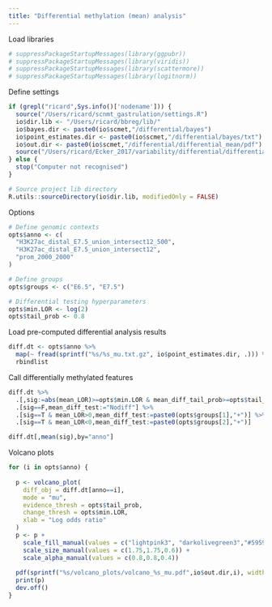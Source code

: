 ```yaml
---
title: "Differential methylation (mean) analysis"
---
```


Load libraries
```r
# suppressPackageStartupMessages(library(ggpubr))
# suppressPackageStartupMessages(library(viridis))
# suppressPackageStartupMessages(library(scattermore))
# suppressPackageStartupMessages(library(logitnorm))
```

Define settings
```r
if (grepl("ricard",Sys.info()['nodename'])) {
  source("/Users/ricard/scnmt_gastrulation/settings.R")
  io$dir.lib <- "/Users/ricard/bbreg/lib/"
  io$bayes.dir <- paste0(io$scmet,"/differential/bayes")
  io$point_estimates.dir <- paste0(io$scmet,"/differential/bayes/txt")
  io$out.dir <- paste0(io$scmet,"/differential/differential_mean/pdf")
  source("/Users/ricard/Ecker_2017/variability/differential/differential_mean/volcano_plots/utils.R")
} else {
  stop("Computer not recognised")
}

# Source project lib directory
R.utils::sourceDirectory(io$dir.lib, modifiedOnly = FALSE)
```

Options
```r
# Define genomic contexts
opts$anno <- c(
  "H3K27ac_distal_E7.5_union_intersect12_500",
  "H3K27ac_distal_E7.5_union_intersect12",
  "prom_2000_2000"
)

# Define groups
opts$groups <- c("E6.5", "E7.5")

# Differential testing hyperparameters
opts$min.LOR <- log(2)
opts$tail_prob <- 0.8
```


Load pre-computed differential analysis results
```r
diff.dt <- opts$anno %>% 
  map(~ fread(sprintf("%s/%s_mu.txt.gz", io$point_estimates.dir, .))) %>%
  rbindlist
```


Call differentially methylated features
```r
diff.dt %>%
  .[,sig:=abs(mean_LOR)>=opts$min.LOR & mean_diff_tail_prob>=opts$tail_prob] %>%
  .[sig==F,mean_diff_test:="Nodiff"] %>%
  .[sig==T & mean_LOR>0,mean_diff_test:=paste0(opts$groups[1],"+")] %>%
  .[sig==T & mean_LOR<0,mean_diff_test:=paste0(opts$groups[2],"+")]

diff.dt[,mean(sig),by="anno"]
```

Volcano plots
```r
for (i in opts$anno) {
  
  p <- volcano_plot(
    diff_obj = diff.dt[anno==i],
    mode = "mu",
    evidence_thresh = opts$tail_prob,
    change_thresh = opts$min.LOR,
    xlab = "Log odds ratio"
  )
  p <- p + 
    scale_fill_manual(values = c("lightpink3", "darkolivegreen3","#595959")) +
    scale_size_manual(values = c(1.75,1.75,0.6)) +
    scale_alpha_manual(values = c(0.8,0.8,0.4))
  
  pdf(sprintf("%s/volcano_plots/volcano_%s_mu.pdf",io$out.dir,i), width = 7, height = 5, useDingbats = F)
  print(p)
  dev.off()
}
```

